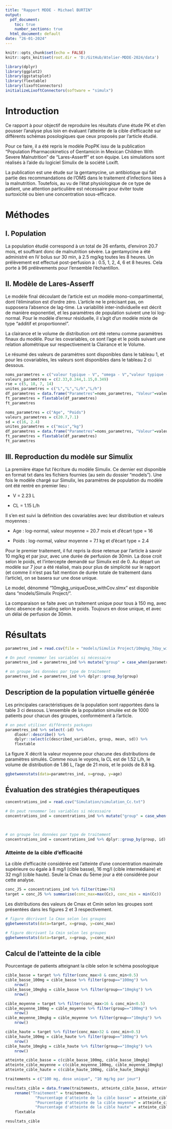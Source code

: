 ```yaml
---
title: "Rapport MDDE - Michael BURTIN"
output:
  pdf_document: 
    toc: true
    number_sections: true
  html_document: default
date: "26-01-2024"
---
```


```r
knitr::opts_chunk$set(echo = FALSE)
knitr::opts_knit$set(root.dir = 'D:/GitHub/Atelier-MDDE-2024/data')
```

```r
library(dplyr)
library(ggplot2)
library(ggstatsplot)
library(flextable)
library(lixoftConnectors) 
initializeLixoftConnectors(software = "simulx")
```

# Introduction

Ce rapport à pour objectif de reproduire les résultats d'une étude PK et d'en pousser l'analyse plus loin en évaluant l'atteinte de la cible d'efficacité sur différents schémas posologiques que ceux proposés par l'article étudié.

Pour ce faire, il a été repris le modèle PopPK issu de la publication "Population Pharmacokinetics of Gentamicin in Mexican Children With Severe Malnutrition" de "Lares-Asserff" et son équipe. Les simulations sont réalisés à l'aide du logiciel Simulix de la société Loxift.

La publication est une étude sur la gentamycine, un antibiotique qui fait partie des recommandations de l'OMS dans le traitement d'infections liées à la malnutrition. Toutefois, au vu de l'état physiologique de ce type de patient, une attention particulière est nécessaire pour éviter toute surtoxicité ou bien une concentration sous-efficace.

# Méthodes

## I. Population

La population étudié correspond à un total de 26 enfants, d'environ 20.7 mois, et souffrant donc de malnutrition sévère. La gentamycine a été administré en IV bolus sur 30 min, à 2.5 mg/kg toutes les 8 heures. Un prélèvement est effectué post-perfusion à : 0.5, 1, 2, 4, 6 et 8 heures. Cela porte à 96 prélèvements pour l'ensemble l'échantillon.

## II. Modèle de Lares-Asserff

Le modèle final découlant de l'article est un modèle mono-compartimental, dont l'élimination est d'ordre zéro. L'article ne le précisant pas, on supposera l'absence de lag-time. La variabilité inter-individuelle est décrit de manière exponentiel, et les paramètres de population suivent une loi log-normal. Pour le modèle d'erreur résiduelle, il s'agit d'un modèle mixte de type "additif et proportionnel".

La clairance et le volume de distribution ont été retenu comme paramètres finaux du modèle. Pour les covariables, ce sont l'age et le poids suivant une relation allométrique sur respectivement la Clairance et le Volume.

Le résumé des valeurs de paramètres sont disponibles dans le tableau 1, et pour les covariables, les valeurs sont disponibles dans le tableau 2 ci dessous.

```r
noms_parametres = c("valeur typique - V", "omega - V","valeur typique - Cl", "omega - Cl")
valeurs_parametres = c(2.33,0.244,1.15,0.349)
rse = c(5, 18, 7, 14)
unites_parametres = c("L","L","L/h","L/h")
df_parametres = data.frame("Parametres"=noms_parametres, "Valeur"=valeurs_parametres, "RSE"=rse,"Unités"=unites_parametres)
ft_parametres = flextable(df_parametres)
ft_parametres
```

```r
noms_parametres = c("Age", "Poids")
valeurs_parametres = c(20.7,7.1)
sd = c(16, 2.4)
unites_parametres = c("mois","kg")
df_parametres = data.frame("Parametres"=noms_parametres, "Valeur"=valeurs_parametres, "Sd"=sd,"Unités"=unites_parametres)
ft_parametres = flextable(df_parametres)
ft_parametres
```

## III. Reproduction du modèle sur Simulix

La première étape fut l'écriture du modèle Simulix. Ce dernier est disponible en format txt dans les fichiers fournies (au sein du dossier "models"). Une fois le modèle chargé sur Simulix, les paramètres de population du modèle ont été rentré en premier lieu :

-   V = 2.23 L

-   CL = 1.15 L/h

Il s'en est suivi la définition des covariables avec leur distribution et valeurs moyennes :

-   Age : log-normal, valeur moyenne = 20.7 mois et d'écart type = 16

-   Poids : log-normal, valeur moyenne = 7.1 kg et d'écart type = 2.4

Pour le premier traitement, il fut repris la dose retenue par l'article à savoir 10 mg/kg et par jour, avec une durée de perfusion de 30min. La dose croit selon le poids, et l'intercepte demandé sur Simulix est de 0. Au départ un modèle sur 7 jour a été réalisé, mais pour plus de simplicité sur le rapport (et comme il n'est pas fait mention de durée totale de traitement dans l'article), on se basera sur une dose unique.

Le model, dénommé "10mgkg_uniqueDose_withCov.slmx" est disponible dans "models/Simulix Project/".

La comparaison se faite avec un traitement unique pour tous à 150 mg, avec donc absence de scaling selon le poids. Toujours en dose unique, et avec un délai de perfusion de 30min.

# Résultats

```r
parametres_ind = read.csv(file = "models/Simulix Project/10mgkg_7day_withCov/10mgkg_uniqueDose_withCov/Simulation/individualParameters.txt")
```

```r
# On peut renommer les variables si nécessaire
parametres_ind = parametres_ind %>% mutate("group" = case_when(parametres_ind$group == "simulationGroup1" ~ "10mg", parametres_ind$group == "simulationGroup2"~ "10mgkg", TRUE ~ "error"))

# on groupe les données par type de traitement
parametres_ind = parametres_ind %>% dplyr::group_by(group)
```

## Description de la population virtuelle générée

Les principales caractéristiques de la population sont rapportées dans la table 3 ci dessous. L'ensemble de la population simulée est de 1000 patients pour chacun des groupes, conformément à l'article.

```r
# on peut utiliser différents packages
parametres_ind %>% select(-id) %>%
	dlookr::describe() %>% 
	dplyr::select(c(described_variables, group, mean, sd)) %>%
	flextable
```

La figure X décrit la valeur moyenne pour chacune des distributions de paramètres simulés. Comme nous le voyons, la CL est de 1.52 L/h, le volume de distribution de 1.86 L, l'age de 21 mois, et le poids de 8.8 kg.

```r
ggbetweenstats(data=parametres_ind, x=group, y=age)
```

## Évaluation des stratégies thérapeutiques

```r
concentrations_ind = read.csv("Simulation/simulation_Cc.txt")
```

```r
# On peut renommer les variables si nécessaire
concentrations_ind = concentrations_ind %>% mutate("group" = case_when(concentrations_ind$group == "simulationGroup1" ~ "100mg",
																					concentrations_ind$group == "simulationGroup2"~ "10mgkg",
																					TRUE ~ "error"))

# on groupe les données par type de traitement
concentrations_ind = concentrations_ind %>% dplyr::group_by(group, id)
```

### Atteinte de la cible d'efficacité

La cible d'efficacité considérée est l'atteinte d'une concentration maximale supérieure ou égale à 8 mg/l (cible basse), 16 mg/l (cible intermédiaire) et 32 mg/l (cible haute). Seule la Cmax du 5ème jour a été considérée pour cette analyse.

```r

conc_J5 = concentrations_ind %>% filter(time>76)
target = conc_J5 %>% summarise(conc_max=max(Cc), conc_min = min(Cc))
```

Les distributions des valeurs de Cmax et Cmin selon les groupes sont présentées dans les figures 2 et 3 respectivement.

```r
# figure décrivant la Cmax selon les groupes
ggbetweenstats(data=target, x=group, y=conc_max)
```

```r
# figure décrivant la Cmin selon les groupes
ggbetweenstats(data=target, x=group, y=conc_min)
```

## Calcul de l'atteinte de la cible

Pourcentage de patients atteignant la cible selon le schéma posologique

```r
cible_basse = target %>% filter(conc_max>8 & conc_min<0.5)
cible_basse_100mg = cible_basse %>% filter(group=="100mg") %>%
	nrow()
cible_basse_10mgkg = cible_basse %>% filter(group=="10mgkg") %>%
	nrow()

cible_moyenne = target %>% filter(conc_max>16 & conc_min<0.5)
cible_moyenne_100mg = cible_moyenne %>% filter(group=="100mg") %>%
	nrow()
cible_moyenne_10mgkg = cible_moyenne %>% filter(group=="10mgkg") %>%
	nrow()

cible_haute = target %>% filter(conc_max>32 & conc_min<0.5)
cible_haute_100mg = cible_haute %>% filter(group=="100mg") %>%
	nrow()
cible_haute_10mgkg = cible_haute %>% filter(group=="10mgkg") %>%
	nrow()
```

```r

atteinte_cible_basse = c(cible_basse_100mg, cible_basse_10mgkg)
atteinte_cible_moyenne = c(cible_moyenne_100mg, cible_moyenne_10mgkg)
atteinte_cible_haute = c(cible_haute_100mg, cible_haute_10mgkg)

traitements = c("100 mg, dose unique", "10 mg/kg par jour")

resultats_cible = data.frame(traitements, atteinte_cible_basse, atteinte_cible_moyenne, atteinte_cible_haute) %>%
	rename("Traitement" = traitements,
			 "Pourcentage d'atteinte de la cible basse" = atteinte_cible_basse,
			 "Pourcentage d'atteinte de la cible moyenne" = atteinte_cible_moyenne,
			 "Pourcentage d'atteinte de la cible haute" = atteinte_cible_haute,) %>%
	flextable

resultats_cible

```
